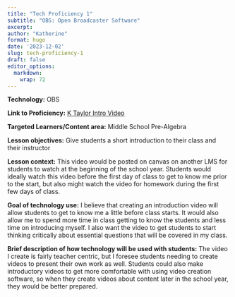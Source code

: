 ```yaml
---
title: "Tech Proficiency 1"
subtitle: "OBS: Open Broadcaster Software"
excerpt: 
author: "Katherine"
format: hugo
date: '2023-12-02'
slug: tech-proficiency-1
draft: false
editor_options: 
  markdown: 
    wrap: 72
---
```


**Technology:** OBS

**Link to Proficiency:** [K Taylor Intro
Video](https://drive.google.com/file/d/1twUCK8UsDw13bX5lGpt9d1eOyKSryRsP/view?usp=sharing)

**Targeted Learners/Content area:** Middle School Pre-Algebra

**Lesson objectives:** Give students a short introduction to their class
and their instructor

**Lesson context:** This video would be posted on canvas on another LMS
for students to watch at the beginning of the school year. Students
would ideally watch this video before the first day of class to get to
know me prior to the start, but also might watch the video for homework
during the first few days of class.

**Goal of technology use:** I believe that creating an introduction
video will allow students to get to know me a little before class
starts. It would also allow me to spend more time in class getting to
know the students and less time on introducing myself. I also want the
video to get students to start thinking critically about essential
questions that will be covered in my class.

**Brief description of how technology will be used with students:** The
video I create is fairly teacher centric, but I foresee students needing
to create videos to present their own work as well. Students could also
make introductory videos to get more comfortable with using video
creation software, so when they create videos about content later in the
school year, they would be better prepared.
